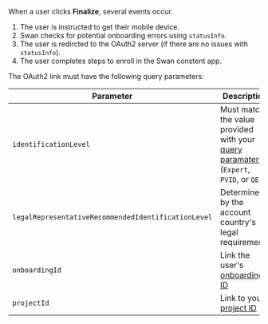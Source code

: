When a user clicks **Finalize**, several events occur.

1. The user is instructed to get their mobile device.
1. Swan checks for potential onboarding errors using `statusInfo`.
1. The user is redircted to the OAuth2 server (if there are no issues with `statusInfo`).
1. The user completes steps to enroll in the Swan constent app.


The OAuth2 link must have the following query parameters:

| Parameter | Description |
| -- | -- |
| `identificationLevel` | Must match the value provided with your [query paramaters](../../oauth2.md#get-authlogin) (`Expert`, `PVID`, or `QES`) |
| `legalRepresentativeRecommendedIdentificationLevel` | Determined by the account country's legal requirements |
| `onboardingId` | Link the user's [onboarding ID](./onboarding.md#onboarding-id) |
| `projectId` | Link to your [project ID](https://docs.swan.io/regulatory/go-live-process#send-us-your-project-id) |